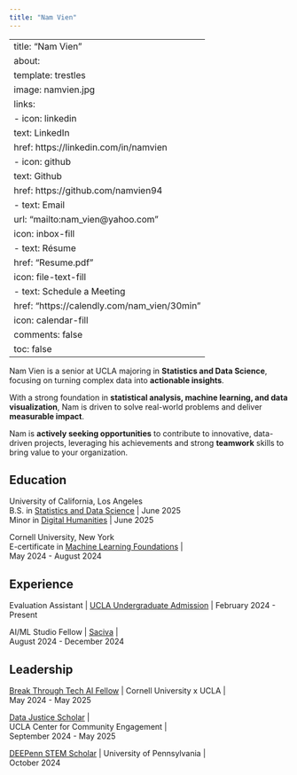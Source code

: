 ```yaml
---
title: "Nam Vien"
---
```


---
title: "Nam Vien"
about:
  template: trestles
  image: namvien.jpg
  links:
    - icon: linkedin
      text: LinkedIn
      href: https://linkedin.com/in/namvien
    - icon: github
      text: Github
      href: https://github.com/namvien94
    - text: Email
      url: "mailto:nam_vien@yahoo.com"
      icon: inbox-fill
    - text: Résume
      href: "Resume.pdf"
      icon: file-text-fill
    - text: Schedule a Meeting
      href: "https://calendly.com/nam_vien/30min"
      icon: calendar-fill
comments: false
toc: false
---

Nam Vien is a senior at UCLA majoring in **Statistics and Data Science**, focusing on turning complex data into **actionable insights**.\

With a strong foundation in **statistical analysis, machine learning, and data visualization**, Nam is driven to solve real-world problems and deliver **measurable impact**.\

Nam is **actively seeking opportunities** to contribute to innovative, data-driven projects, leveraging his achievements and strong **teamwork** skills to bring value to your organization.

## Education

University of California, Los Angeles\
B.S. in [Statistics and Data Science](https://statistics.ucla.edu/index.php/academics/undergraduate/statistics-major-worksheets/){target="_blank"} \| June 2025\
Minor in [Digital Humanities](https://dh.ucla.edu/undergraduate-minor/){target="_blank"} \| June 2025

Cornell University, New York\
E-certificate in [Machine Learning Foundations](Nam%20Vien%20ML%20Foundations%20Certificate.pdf){target="_blank"} \|\
May 2024 - August 2024

## Experience

Evaluation Assistant \| [UCLA Undergraduate Admission](https://admission.ucla.edu/contact){target="_blank"} \| February 2024 - Present

AI/ML Studio Fellow \| [Saciva](https://www.linkedin.com/pulse/finding-housing-international-student-usa-abhishikth-m-yvlqc/){target="_blank"} \|\
August 2024 - December 2024

## Leadership

[Break Through Tech AI Fellow](https://www.breakthroughtech.org/programs/the-ai-program/){target="_blank"} \| Cornell University x UCLA \|\
May 2024 - May 2025

[Data Justice Scholar](https://communityengagement.ucla.edu/programs/data-justice-scholars-program/){target="_blank"} \|\
UCLA Center for Community Engagement \|\
September 2024 - May 2025

[DEEPenn STEM Scholar](https://web.sas.upenn.edu/deepennstem/){target="_blank"} \| University of Pennsylvania \|\
October 2024
